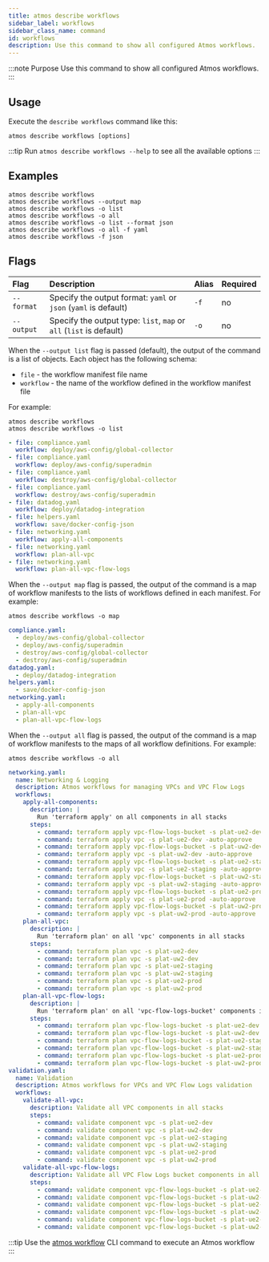 ```yaml
---
title: atmos describe workflows
sidebar_label: workflows
sidebar_class_name: command
id: workflows
description: Use this command to show all configured Atmos workflows.
---
```


:::note Purpose
Use this command to show all configured Atmos workflows.
:::

<Screengrab title="atmos describe workflows --help" slug="atmos-describe-workflows--help" />

## Usage

Execute the `describe workflows` command like this:

```shell
atmos describe workflows [options]
```

:::tip
Run `atmos describe workflows --help` to see all the available options
:::

## Examples

```shell
atmos describe workflows
atmos describe workflows --output map
atmos describe workflows -o list
atmos describe workflows -o all
atmos describe workflows -o list --format json
atmos describe workflows -o all -f yaml
atmos describe workflows -f json
```

## Flags

| Flag       | Description                                                         | Alias | Required |
|:-----------|:--------------------------------------------------------------------|:------|:---------|
| `--format` | Specify the output format: `yaml` or `json` (`yaml` is default)     | `-f`  | no       |
| `--output` | Specify the output type: `list`, `map` or `all` (`list` is default) | `-o`  | no       |

When the `--output list` flag is passed (default), the output of the command is a list of objects. Each object has the
following schema:

- `file` - the workflow manifest file name
- `workflow` - the name of the workflow defined in the workflow manifest file

For example:

```shell
atmos describe workflows
atmos describe workflows -o list
```

```yaml
- file: compliance.yaml
  workflow: deploy/aws-config/global-collector
- file: compliance.yaml
  workflow: deploy/aws-config/superadmin
- file: compliance.yaml
  workflow: destroy/aws-config/global-collector
- file: compliance.yaml
  workflow: destroy/aws-config/superadmin
- file: datadog.yaml
  workflow: deploy/datadog-integration
- file: helpers.yaml
  workflow: save/docker-config-json
- file: networking.yaml
  workflow: apply-all-components
- file: networking.yaml
  workflow: plan-all-vpc
- file: networking.yaml
  workflow: plan-all-vpc-flow-logs
```

When the `--output map` flag is passed, the output of the command is a map of workflow manifests to the lists of
workflows defined in each manifest.
For example:

```shell
atmos describe workflows -o map
```

```yaml
compliance.yaml:
  - deploy/aws-config/global-collector
  - deploy/aws-config/superadmin
  - destroy/aws-config/global-collector
  - destroy/aws-config/superadmin
datadog.yaml:
  - deploy/datadog-integration
helpers.yaml:
  - save/docker-config-json
networking.yaml:
  - apply-all-components
  - plan-all-vpc
  - plan-all-vpc-flow-logs
```

When the `--output all` flag is passed, the output of the command is a map of workflow manifests to the maps of all
workflow definitions. For example:

```shell
atmos describe workflows -o all
```

```yaml
networking.yaml:
  name: Networking & Logging
  description: Atmos workflows for managing VPCs and VPC Flow Logs
  workflows:
    apply-all-components:
      description: |
        Run 'terraform apply' on all components in all stacks
      steps:
        - command: terraform apply vpc-flow-logs-bucket -s plat-ue2-dev -auto-approve
        - command: terraform apply vpc -s plat-ue2-dev -auto-approve
        - command: terraform apply vpc-flow-logs-bucket -s plat-uw2-dev -auto-approve
        - command: terraform apply vpc -s plat-uw2-dev -auto-approve
        - command: terraform apply vpc-flow-logs-bucket -s plat-ue2-staging -auto-approve
        - command: terraform apply vpc -s plat-ue2-staging -auto-approve
        - command: terraform apply vpc-flow-logs-bucket -s plat-uw2-staging -auto-approve
        - command: terraform apply vpc -s plat-uw2-staging -auto-approve
        - command: terraform apply vpc-flow-logs-bucket -s plat-ue2-prod -auto-approve
        - command: terraform apply vpc -s plat-ue2-prod -auto-approve
        - command: terraform apply vpc-flow-logs-bucket -s plat-uw2-prod -auto-approve
        - command: terraform apply vpc -s plat-uw2-prod -auto-approve
    plan-all-vpc:
      description: |
        Run 'terraform plan' on all 'vpc' components in all stacks
      steps:
        - command: terraform plan vpc -s plat-ue2-dev
        - command: terraform plan vpc -s plat-uw2-dev
        - command: terraform plan vpc -s plat-ue2-staging
        - command: terraform plan vpc -s plat-uw2-staging
        - command: terraform plan vpc -s plat-ue2-prod
        - command: terraform plan vpc -s plat-uw2-prod
    plan-all-vpc-flow-logs:
      description: |
        Run 'terraform plan' on all 'vpc-flow-logs-bucket' components in all stacks
      steps:
        - command: terraform plan vpc-flow-logs-bucket -s plat-ue2-dev
        - command: terraform plan vpc-flow-logs-bucket -s plat-uw2-dev
        - command: terraform plan vpc-flow-logs-bucket -s plat-ue2-staging
        - command: terraform plan vpc-flow-logs-bucket -s plat-uw2-staging
        - command: terraform plan vpc-flow-logs-bucket -s plat-ue2-prod
        - command: terraform plan vpc-flow-logs-bucket -s plat-uw2-prod
validation.yaml:
  name: Validation
  description: Atmos workflows for VPCs and VPC Flow Logs validation
  workflows:
    validate-all-vpc:
      description: Validate all VPC components in all stacks
      steps:
        - command: validate component vpc -s plat-ue2-dev
        - command: validate component vpc -s plat-uw2-dev
        - command: validate component vpc -s plat-ue2-staging
        - command: validate component vpc -s plat-uw2-staging
        - command: validate component vpc -s plat-ue2-prod
        - command: validate component vpc -s plat-uw2-prod
    validate-all-vpc-flow-logs:
      description: Validate all VPC Flow Logs bucket components in all stacks
      steps:
        - command: validate component vpc-flow-logs-bucket -s plat-ue2-dev
        - command: validate component vpc-flow-logs-bucket -s plat-uw2-dev
        - command: validate component vpc-flow-logs-bucket -s plat-ue2-staging
        - command: validate component vpc-flow-logs-bucket -s plat-uw2-staging
        - command: validate component vpc-flow-logs-bucket -s plat-ue2-prod
        - command: validate component vpc-flow-logs-bucket -s plat-uw2-prod
```

:::tip
Use the [atmos workflow](/cli/commands/workflow) CLI command to execute an Atmos workflow
:::
